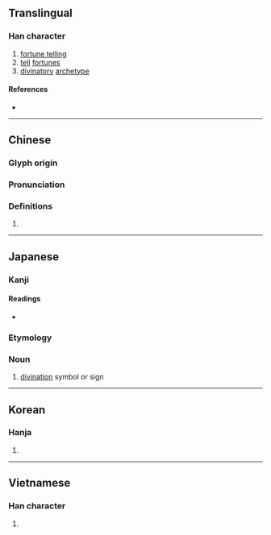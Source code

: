 {{character info/new}}
==Translingual==

===Han character===
{{Han char|rn=25|rad=卜|as=06|sn=8|four=43100|canj=GGY|ids=⿰圭卜}}

# [[fortune telling]]
# [[tell]] [[fortune]]s
# [[divinatory]] [[archetype]]

====References====
* {{Han ref|kx=0158.130|dkj=02798|dj=0362.090|hdz=10094.050|uh=5366|ud=21350|bh=A8F6|bd=43254}}

----

==Chinese==
{{zh-forms}}

===Glyph origin===
{{Han etym}}

===Pronunciation===
{{zh-pron
|m=guà
|c=gwaa3
|h=pfs=
|md=
|mn=kòa
|w=
|mc=y
|oc=y
|cat=
}}

===Definitions===
{{zh-hanzi}}

# {{rfdef|lang=zh}}

----

==Japanese==

===Kanji===
{{ja-kanji|grade=|rs=卜06}}

====Readings====
* {{ja-readings|on=[[か]] (ka), [[け]] (ke)|kun=[[うらかた]] (urakata)}}

===Etymology===
{{wikipedia|lang=ja}}
{{ja-kanjitab|け|yomi=o}}

===Noun===
{{ja-noun|け}}

# [[divination]] symbol or sign

----

==Korean==

===Hanja===
{{ko-hanja|hangeul=괘|rv=gwae|mr=kwae}}

# {{defn|lang=ko|sort=卜06}}

----

==Vietnamese==

===Han character===
{{vi-hantu|[[quái]]|rs=卜06}}

# {{defn|lang=vi|sort=卜06}}